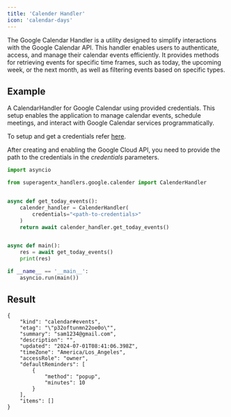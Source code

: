 ```yaml
---
title: 'Calender Handler'
icon: 'calendar-days'
---
```


The Google Calendar Handler is a utility designed to simplify interactions with the Google Calendar API.
This handler enables users to authenticate, access, and manage their calendar events efficiently.
It provides methods for retrieving events for specific time frames, such as today, the upcoming week,
or the next month, as well as filtering events based on specific types.

## Example
A CalendarHandler for Google Calendar using provided credentials. This setup enables the application to manage calendar
events, schedule meetings, and interact with Google Calendar services programmatically.

To setup and get a credentials refer <a href="https://developers.google.com/calendar/api/quickstart/python" target="_blank">here</a>.

After creating and enabling the Google Cloud API, you need to provide the path to the credentials in the _credentials_ parameters.

``` python calender_handler.py
import asyncio

from superagentx_handlers.google.calender import CalenderHandler


async def get_today_events():
    calender_handler = CalenderHandler(
        credentials="<path-to-credentials>"
    )
    return await calender_handler.get_today_events()


async def main():
    res = await get_today_events()
    print(res)

if __name__ == '__main__':
    asyncio.run(main())
```

## Result
```inline Calender Today Event
{
    "kind": "calendar#events",
    "etag": "\"p32oftunmn22oe0o\"",
    "summary": "sam1234@gmail.com",
    "description": "",
    "updated": "2024-07-01T08:41:06.398Z",
    "timeZone": "America/Los_Angeles",
    "accessRole": "owner",
    "defaultReminders": [
        {
            "method": "popup",
            "minutes": 10
        }
    ],
    "items": []
}
```
